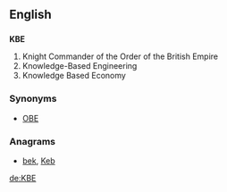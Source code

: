 ==English==
{{wikipedia}}

==={{initialism-old|en}}===
'''KBE'''
# Knight Commander of the Order of the British Empire
# Knowledge-Based Engineering
# Knowledge Based Economy

===Synonyms===
* {{sense|Knight Commander}} [[OBE]]

===Anagrams===
* [[bek#English|bek]], [[Keb#English|Keb]]

[[de:KBE]]